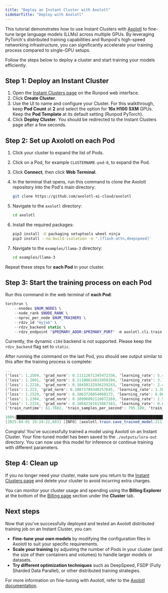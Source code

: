 ```yaml
---
title: "Deploy an Instant Cluster with Axolotl"
sidebarTitle: "Deploy with Axolotl"
---
```


This tutorial demonstrates how to use Instant Clusters with [Axolotl](https://axolotl.ai/) to fine-tune large language models (LLMs) across multiple GPUs. By leveraging PyTorch's distributed training capabilities and Runpod's high-speed networking infrastructure, you can significantly accelerate your training process compared to single-GPU setups.

Follow the steps below to deploy a cluster and start training your models efficiently.

## Step 1: Deploy an Instant Cluster

1. Open the [Instant Clusters page](https://www.runpod.io/console/cluster) on the Runpod web interface.
2. Click **Create Cluster**.
3. Use the UI to name and configure your Cluster. For this walkthrough, keep **Pod Count** at **2** and select the option for **16x H100 SXM** GPUs. Keep the **Pod Template** at its default setting (Runpod PyTorch).
4. Click **Deploy Cluster**. You should be redirected to the Instant Clusters page after a few seconds.

## Step 2: Set up Axolotl on each Pod

1. Click your cluster to expand the list of Pods.

2. Click on a Pod, for example `CLUSTERNAME-pod-0`, to expand the Pod.

3. Click **Connect**, then click **Web Terminal**.

4. In the terminal that opens, run this command to clone the Axolotl repository into the Pod's main directory:

   ```sh
   git clone https://github.com/axolotl-ai-cloud/axolotl
   ```

5. Navigate to the `axolotl` directory:

   ```sh
   cd axolotl
   ```

6. Install the required packages:

   ```sh
   pip3 install -U packaging setuptools wheel ninja
   pip3 install --no-build-isolation -e '.[flash-attn,deepspeed]'
   ```

7. Navigate to the `examples/llama-3` directory:

   ```sh
   cd examples/llama-3
   ```

Repeat these steps for **each Pod** in your cluster.

## Step 3: Start the training process on each Pod

Run this command in the web terminal of **each Pod**:

```php
torchrun \
    --nnodes $NUM_NODES \
    --node_rank $NODE_RANK \
    --nproc_per_node $NUM_TRAINERS \
    --rdzv_id "myjob" \
    --rdzv_backend static \
    --rdzv_endpoint "$PRIMARY_ADDR:$PRIMARY_PORT" -m axolotl.cli.train lora-1b.yml
```

<Info>

Currently, the dynamic `c10d` backend is not supported. Please keep the `rdzv_backend` flag set to `static`.

</Info>

After running the command on the last Pod, you should see output similar to this after the training process is complete:

```csharp
...
{'loss': 1.2569, 'grad_norm': 0.11112671345472336, 'learning_rate': 5.418275829936537e-06, 'epoch': 0.9}
{'loss': 1.2091, 'grad_norm': 0.11100614815950394, 'learning_rate': 3.7731999690749585e-06, 'epoch': 0.92}
{'loss': 1.2216, 'grad_norm': 0.10450132936239243, 'learning_rate': 2.420361737256438e-06, 'epoch': 0.93}
{'loss': 1.223, 'grad_norm': 0.10873789340257645, 'learning_rate': 1.3638696597277679e-06, 'epoch': 0.95}
{'loss': 1.2529, 'grad_norm': 0.1063728854060173, 'learning_rate': 6.069322682050516e-07, 'epoch': 0.96}
{'loss': 1.2304, 'grad_norm': 0.10996092110872269, 'learning_rate': 1.518483566683826e-07, 'epoch': 0.98}
{'loss': 1.2334, 'grad_norm': 0.10642101615667343, 'learning_rate': 0.0, 'epoch': 0.99}
{'train_runtime': 61.7602, 'train_samples_per_second': 795.189, 'train_steps_per_second': 1.085, 'train_loss': 1.255359119443751, 'epoch': 0.99}

100%|████████████████████████████████████████████████████████████████████████████████████████████████████████████████████| 67/67 [01:00<00:00,  1.11it/s]
[2025-04-01 19:24:22,603] [INFO] [axolotl.train.save_trained_model:211] [PID:1009] [RANK:0] Training completed! Saving pre-trained model to ./outputs/lora-out.
```

Congrats! You've successfully trained a model using Axolotl on an Instant Cluster. Your fine-tuned model has been saved to the `./outputs/lora-out` directory. You can now use this model for inference or continue training with different parameters.

## Step 4: Clean up

If you no longer need your cluster, make sure you return to the [Instant Clusters page](https://www.runpod.io/console/cluster) and delete your cluster to avoid incurring extra charges.

<Info>

You can monitor your cluster usage and spending using the **Billing Explorer** at the bottom of the [Billing page](https://www.runpod.io/console/user/billing) section under the **Cluster** tab.

</Info>

## Next steps

Now that you've successfully deployed and tested an Axolotl distributed training job on an Instant Cluster, you can:

* **Fine-tune your own models** by modifying the configuration files in Axolotl to suit your specific requirements.
* **Scale your training** by adjusting the number of Pods in your cluster (and the size of their containers and volumes) to handle larger models or datasets.
* **Try different optimization techniques** such as DeepSpeed, FSDP (Fully Sharded Data Parallel), or other distributed training strategies.

For more information on fine-tuning with Axolotl, refer to the [Axolotl documentation](https://github.com/OpenAccess-AI-Collective/axolotl).
